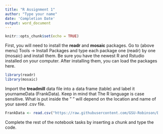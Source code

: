 ```yaml
---
title: "R Assignment 1"
author: "Type your name"
date: 'Completion Date'
output: word_document
---
```


```r
knitr::opts_chunk$set(echo = TRUE)
```

First, you will need to install the **readr** and **mosaic** packages. Go to (above menu) Tools -> Install Packages and type each package one (readr) by one (mosaic) and install them. Be sure you have the newest R and Rstudio installed on your computer. After installing them, you can load the packages here.

```r
library(readr)
library(mosaic)
```

Import the **treadmill** data file into a data frame (table) and label it yournameData (FrankData). Keep in mind that The R language is case sensitive. What is put inside the " " will depend on the location and name of your saved .csv file.

```r
FrankData <- read.csv("https://raw.githubusercontent.com/GSU-Robinson/Data/main/treadmill.csv")

```

Complete the rest of the notebook tasks by inserting a chunk and type the code.
